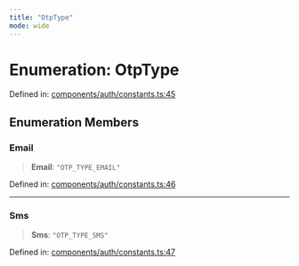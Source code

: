 ```yaml
---
title: "OtpType"
mode: wide
---
```

  
# Enumeration: OtpType

Defined in: [components/auth/constants.ts:45](https://github.com/tkhq/sdk/blob/94193410cf3571aa019a0b9408107eeb43e39e16/packages/sdk-react/src/components/auth/constants.ts#L45)

## Enumeration Members

### Email

> **Email**: `"OTP_TYPE_EMAIL"`

Defined in: [components/auth/constants.ts:46](https://github.com/tkhq/sdk/blob/94193410cf3571aa019a0b9408107eeb43e39e16/packages/sdk-react/src/components/auth/constants.ts#L46)

***

### Sms

> **Sms**: `"OTP_TYPE_SMS"`

Defined in: [components/auth/constants.ts:47](https://github.com/tkhq/sdk/blob/94193410cf3571aa019a0b9408107eeb43e39e16/packages/sdk-react/src/components/auth/constants.ts#L47)
